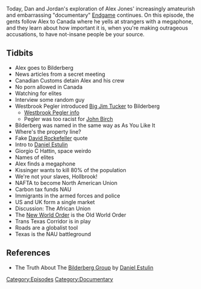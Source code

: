 {{DEFAULTSORT:
    #_EPISODE_0130B:Endgame, Part 2
}}{{Episode
    | title           = Endgame, Part 2
    | caption         = Listen to this episode on [https://knowledgefight.libsyn.com/knowledge-fight-endgame-part-2 Libsyn] [https://open.spotify.com/episode/2A9bEkMHj4pyAgc8DcKIw8 Spotify], Read the [[Transcript/130B: Endgame, Part 2|Unofficial Transcript]]
    | episodeNumber   = 130B
    | length          = 01:46:58
    | airDate         = February 20, 2018
    | episodeType     = [[:Category:Documentary|Documentary]]
    | appearance      = [[Westbrook Pegler]], [[Big Jim Tucker]], [[Daniel Estulin]], [[Giorgio C Hattin]], [[Henry Kissinger]]
    | previousEpisode = [[130A: Endgame, Part 1]]
    | nextEpisode     = [[130C: Endgame, Part 3]]
}}

{{Stub}}

Today, Dan and Jordan's exploration of Alex Jones' increasingly amateurish and embarrassing "documentary" [[Endgame]] continues. On this episode, the gents follow Alex to Canada where he yells at strangers with a megaphone, and they learn about how important it is, when you're making outrageous accusations, to have not-insane people be your source.

==Tidbits==

*Alex goes to Bilderberg
*News articles from a secret meeting
*Canadian Customs detain Alex and his crew
*No porn allowed in Canada
*Watching for elites
*Interview some random guy
*Westbrook Pegler introduced [[Big Jim Tucker]] to Bilderberg
**[https://www.neh.gov/humanities/2012/marchapril/feature/who-was-westbrook-pegler Westbrook Pegler info]
**Pegler was too racist for [[John Birch]]
*Bilderberg was named in the same way as As You Like It
*Where's the property line?
*Fake [[David Rockefeller]] quote
*Intro to [[Daniel Estulin]]
*Giorgio C Hattin, space weirdo
*Names of elites
*Alex finds a megaphone
*Kissinger wants to kill 80% of the population
*We're not your slaves, Hollbrook!
*NAFTA to become North American Union
*Carbon tax funds NAU
*Immigrants in the armed forces and police
*US and UK form a single market
*Discussion: The African Union
*The [[New World Order]] is the Old World Order
*Trans Texas Corridor is in play
*Roads are a globalist tool
*Texas is the NAU battleground

==References==

*The Truth About The [[Bilderberg Group]] by [https://en.wikipedia.org/wiki/Daniel_Estulin Daniel Estulin]

[[Category:Episodes]]
[[Category:Documentary]]
